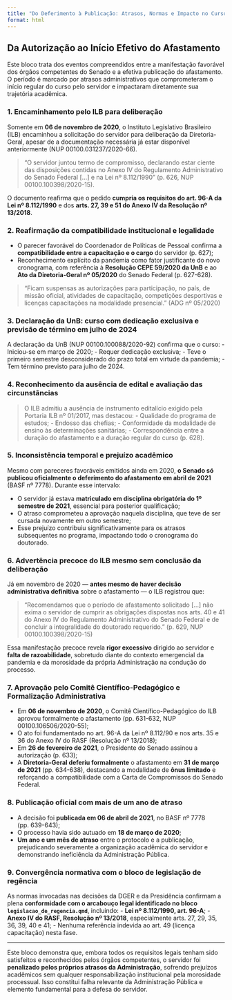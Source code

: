 ```yaml
---
title: "Do Deferimento à Publicação: Atrasos, Normas e Impacto no Curso"
format: html
---
```


## Da Autorização ao Início Efetivo do Afastamento

Este bloco trata dos eventos compreendidos entre a manifestação favorável dos órgãos competentes do Senado e a efetiva publicação do afastamento. O período é marcado por atrasos administrativos que comprometeram o início regular do curso pelo servidor e impactaram diretamente sua trajetória acadêmica.

### 1. **Encaminhamento pelo ILB para deliberação**
Somente em **06 de novembro de 2020**, o Instituto Legislativo Brasileiro (ILB) encaminhou a solicitação do servidor para deliberação da Diretoria-Geral, apesar de a documentação necessária já estar disponível anteriormente (NUP 00100.031237/2020-66).

> "O servidor juntou termo de compromisso, declarando estar ciente das disposições contidas no Anexo IV do Regulamento Administrativo do Senado Federal [...] e na Lei nº 8.112/1990" (p. 626, NUP 00100.100398/2020-15).

O documento reafirma que o pedido **cumpria os requisitos do art. 96-A da Lei nº 8.112/1990** e dos **arts. 27, 39 e 51 do Anexo IV da Resolução nº 13/2018**.

### 2. **Reafirmação da compatibilidade institucional e legalidade**
- O parecer favorável do Coordenador de Políticas de Pessoal confirma a **compatibilidade entre a capacitação e o cargo** do servidor (p. 627);
- Reconhecimento explícito da pandemia como fator justificante do novo cronograma, com referência à **Resolução CEPE 59/2020 da UnB** e ao **Ato da Diretoria-Geral nº 05/2020** do Senado Federal (p. 627-628).

> “Ficam suspensas as autorizações para participação, no país, de missão oficial, atividades de capacitação, competições desportivas e licenças capacitações na modalidade presencial.” (ADG nº 05/2020)

### 3. **Declaração da UnB: curso com dedicação exclusiva e previsão de término em julho de 2024**
A declaração da UnB (NUP 00100.100088/2020-92) confirma que o curso:
- Iniciou-se em março de 2020;
- Requer dedicação exclusiva;
- Teve o primeiro semestre desconsiderado do prazo total em virtude da pandemia;
- Tem término previsto para julho de 2024.

### 4. **Reconhecimento da ausência de edital e avaliação das circunstâncias**
> O ILB admitiu a ausência de instrumento editalício exigido pela Portaria ILB nº 01/2017, mas destacou:
> - Qualidade do programa de estudos;
> - Endosso das chefias;
> - Conformidade da modalidade de ensino às determinações sanitárias;
> - Correspondência entre a duração do afastamento e a duração regular do curso (p. 628).

### 5. **Inconsistência temporal e prejuízo acadêmico**
Mesmo com pareceres favoráveis emitidos ainda em 2020, **o Senado só publicou oficialmente o deferimento do afastamento em abril de 2021** (BASF nº 7778). Durante esse intervalo:

- O servidor já estava **matriculado em disciplina obrigatória do 1º semestre de 2021**, essencial para posterior qualificação;
- O atraso comprometeu a aprovação naquela disciplina, que teve de ser cursada novamente em outro semestre;
- Esse prejuízo contribuiu significativamente para os atrasos subsequentes no programa, impactando todo o cronograma do doutorado.

### 6. **Advertência precoce do ILB mesmo sem conclusão da deliberação**
Já em novembro de 2020 — **antes mesmo de haver decisão administrativa definitiva** sobre o afastamento — o ILB registrou que:

> “Recomendamos que o período de afastamento solicitado [...] não exima o servidor de cumprir as obrigações dispostas nos arts. 40 e 41 do Anexo IV do Regulamento Administrativo do Senado Federal e de concluir a integralidade do doutorado requerido.” (p. 629, NUP 00100.100398/2020-15)

Essa manifestação precoce revela **rigor excessivo** dirigido ao servidor e **falta de razoabilidade**, sobretudo diante do contexto emergencial da pandemia e da morosidade da própria Administração na condução do processo.

### 7. **Aprovação pelo Comitê Científico-Pedagógico e Formalização Administrativa**
- Em **06 de novembro de 2020**, o Comitê Científico-Pedagógico do ILB aprovou formalmente o afastamento (pp. 631-632, NUP 00100.106506/2020-55);
- O ato foi fundamentado no art. 96-A da Lei nº 8.112/90 e nos arts. 35 e 36 do Anexo IV do RASF (Resolução nº 13/2018);
- Em **26 de fevereiro de 2021**, o Presidente do Senado assinou a autorização (p. 633);
- A **Diretoria-Geral deferiu formalmente** o afastamento em **31 de março de 2021** (pp. 634-638), destacando a modalidade de **ônus limitado** e reforçando a compatibilidade com a Carta de Compromissos do Senado Federal.

### 8. **Publicação oficial com mais de um ano de atraso**
- A decisão foi **publicada em 06 de abril de 2021**, no BASF nº 7778 (pp. 639-643);
- O processo havia sido autuado em **18 de março de 2020**;
- **Um ano e um mês de atraso** entre o protocolo e a publicação, prejudicando severamente a organização acadêmica do servidor e demonstrando ineficiência da Administração Pública.

### 9. **Convergência normativa com o bloco de legislação de regência**
As normas invocadas nas decisões da DGER e da Presidência confirmam a plena **conformidade com o arcabouço legal identificado no bloco `legislacao_de_regencia.qmd`**, incluindo:
- **Lei nº 8.112/1990, art. 96-A**;
- **Anexo IV do RASF, Resolução nº 13/2018**, especialmente arts. 27, 29, 35, 36, 39, 40 e 41;
- Nenhuma referência indevida ao art. 49 (licença capacitação) nesta fase.

---

Este bloco demonstra que, embora todos os requisitos legais tenham sido satisfeitos e reconhecidos pelos órgãos competentes, o servidor foi **penalizado pelos próprios atrasos da Administração**, sofrendo prejuízos acadêmicos sem qualquer responsabilização institucional pela morosidade processual. Isso constitui falha relevante da Administração Pública e elemento fundamental para a defesa do servidor.

